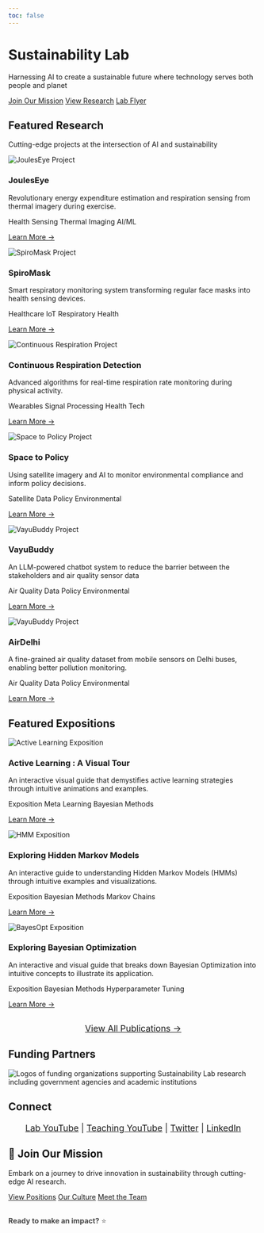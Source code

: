 ```yaml
---
toc: false
---
```


<div class="hero-section">
<h1>Sustainability Lab</h1>
<p class="tagline">Harnessing AI to create a sustainable future where technology serves both people and planet</p>

<div class="hero-buttons">
<a href="openings.qmd" class="hero-btn primary">Join Our Mission</a>
<a href="papers/index.qmd" class="hero-btn secondary">View Research</a>
<a href="flyer.pdf" class="hero-btn secondary" target="_blank">Lab Flyer</a>
</div>
</div>

## Featured Research

<p class="section-subtitle">Cutting-edge projects at the intersection of AI and sustainability</p>

<div class="featured-projects">

<div class="project-card">
<img src="images/mainpage/JoulesEye_1.png" alt="JoulesEye Project" class="project-image">
<div class="project-content">
<h3>JoulesEye</h3>
<p>Revolutionary energy expenditure estimation and respiration sensing from thermal imagery during exercise.</p>
<div class="project-tags">
<span class="tag">Health Sensing</span>
<span class="tag">Thermal Imaging</span>
<span class="tag">AI/ML</span>
</div>
<a href="https://sustainability-lab.github.io/jouleseye/" class="project-link">Learn More →</a>
</div>
</div>

<div class="project-card">
<img src="images/mainpage/SpiroMask.png" alt="SpiroMask Project" class="project-image">
<div class="project-content">
<h3>SpiroMask</h3>
<p>Smart respiratory monitoring system transforming regular face masks into health sensing devices.</p>
<div class="project-tags">
<span class="tag">Healthcare</span>
<span class="tag">IoT</span>
<span class="tag">Respiratory Health</span>
</div>
<a href="https://dl.acm.org/doi/fullHtml/10.1145/3570167" class="project-link">Learn More →</a>
</div>
</div>

<div class="project-card">
<img src="images/mainpage/ContRespiration.png" alt="Continuous Respiration Project" class="project-image">
<div class="project-content">
<h3>Continuous Respiration Detection</h3>
<p>Advanced algorithms for real-time respiration rate monitoring during physical activity.</p>
<div class="project-tags">
<span class="tag">Wearables</span>
<span class="tag">Signal Processing</span>
<span class="tag">Health Tech</span>
</div>
<a href="https://dl.acm.org/doi/fullHtml/10.1145/3544793.3560348" class="project-link">Learn More →</a>
</div>
</div>

<div class="project-card">
<img src="images/mainpage/space-to-policy.png" alt="Space to Policy Project" class="project-image">
<div class="project-content">
<h3>Space to Policy</h3>
<p>Using satellite imagery and AI to monitor environmental compliance and inform policy decisions.</p>
<div class="project-tags">
<span class="tag">Satellite Data</span>
<span class="tag">Policy</span>
<span class="tag">Environmental</span>
</div>
<a href="https://sustainability-lab.github.io/brick-kilns/" class="project-link">Learn More →</a>
</div>
</div>

<div class="project-card">
<img src="papers/2024/VayuBuddy_diagram.png" alt="VayuBuddy Project" class="project-image">
<div class="project-content">
<h3>VayuBuddy</h3>
<p>An LLM-powered chatbot system to reduce the barrier between the stakeholders and air quality sensor data</p>
<div class="project-tags">
<span class="tag">Air Quality Data</span>
<span class="tag">Policy</span>
<span class="tag">Environmental</span>
</div>
<a href="https://sustainability-lab.github.io/vayubuddy/" class="project-link">Learn More →</a>
</div>
</div>

<div class="project-card">
<img src="papers/2023/airdelhi.png" alt="VayuBuddy Project" class="project-image">
<div class="project-content">
<h3>AirDelhi</h3>
<p>A fine-grained air quality dataset from mobile sensors on Delhi buses, enabling better pollution monitoring.</p>
<div class="project-tags">
<span class="tag">Air Quality Data</span>
<span class="tag">Policy</span>
<span class="tag">Environmental</span>
</div>
<a href="https://neurips.cc/virtual/2023/poster/73476" class="project-link">Learn More →</a>
</div>
</div>

</div>

## Featured Expositions

<div class="featured-projects">

<div class="project-card">
<img src="papers/2020/VisXAI20_Active_Learning.png" alt="Active Learning Exposition" class="project-image">
<div class="project-content">
<h3>Active Learning : A Visual Tour</h3>
<p>An interactive visual guide that demystifies active learning strategies through intuitive animations and examples.</p>
<div class="project-tags">
<span class="tag">Exposition</span>
<span class="tag">Meta Learning</span>
<span class="tag">Bayesian Methods</span>
</div>
<a href="https://patel-zeel.github.io/active-learning-visualization/" class="project-link">Learn More →</a>
</div>
</div>

<div class="project-card">
<img src="papers/2021/VisXAI21_HMM.png" alt="HMM Exposition" class="project-image">
<div class="project-content">
<h3>Exploring Hidden Markov Models</h3>
<p>An interactive guide to understanding Hidden Markov Models (HMMs) through intuitive examples and visualizations.</p>
<div class="project-tags">
<span class="tag">Exposition</span>
<span class="tag">Bayesian Methods</span>
<span class="tag">Markov Chains</span>
</div>
<a href="https://nipunbatra.github.io/hmm/" class="project-link">Learn More →</a>
</div>
</div>

<div class="project-card">
<img src="papers/2020/Distil20_BayesOpt.png" alt="BayesOpt Exposition" class="project-image">
<div class="project-content">
<h3>Exploring Bayesian Optimization</h3>
<p>An interactive and visual guide that breaks down Bayesian Optimization into intuitive concepts to illustrate its application.</p>
<div class="project-tags">
<span class="tag">Exposition</span>
<span class="tag">Bayesian Methods</span>
<span class="tag">Hyperparameter Tuning</span>
</div>
<a href="https://distill.pub/2020/bayesian-optimization/" class="project-link">Learn More →</a>
</div>
</div>

</div>


<div style="text-align: center; margin-top: 30px;">
<a href="papers/index.qmd" class="project-link" style="font-size: 1.1rem;">View All Publications →</a>
</div>

## Funding Partners


<div class="compact-section">
<img src="images/mainpage/Funding organisations.png" alt="Logos of funding organizations supporting Sustainability Lab research including government agencies and academic institutions" class="funding-image">
</div>

## Connect

<div style="text-align: center; margin: 20px 0; font-size: 1.1rem;">
<a href="https://www.youtube.com/@SustainabilityLab-SL" target="_blank" class="project-link">Lab YouTube</a> | 
<a href="https://www.youtube.com/@NipunBatra0" target="_blank" class="project-link">Teaching YouTube</a> | 
<a href="https://x.com/nipun_batra" target="_blank" class="project-link">Twitter</a> | 
<a href="https://www.linkedin.com/in/nipunbatra0/" target="_blank" class="project-link">LinkedIn</a>
</div>

<div class="join-section">
<h2>🚀 Join Our Mission</h2>
<p>Embark on a journey to drive innovation in sustainability through cutting-edge AI research.</p>

<div class="join-buttons">
<a href="openings.qmd" class="join-btn primary">View Positions</a>
<a href="lab_culture.qmd" class="join-btn secondary">Our Culture</a>
<a href="members.qmd" class="join-btn secondary">Meet the Team</a>
</div>

<div style="margin-top: 30px; font-size: 0.9rem; opacity: 0.8;">
<p><strong>Ready to make an impact?</strong> ⭐</p>
</div>
</div>